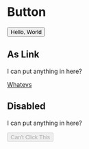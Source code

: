 
<Meta title="Components/Raspberry Pi/Button" />

# Button

<Story name="Vanilla">
  <button class="sc-rp-button">Hello, World</button>
</Story>

## As Link

I can put anything in here?

<Story name="As Link">
  <a class="sc-rp-button" href="#">
    Whatevs
  </a>
</Story>

## Disabled

I can put anything in here?

<Story name="Disabled">
  <button class="sc-rp-button" disabled>
    Can't Click This
  </button>
</Story>
